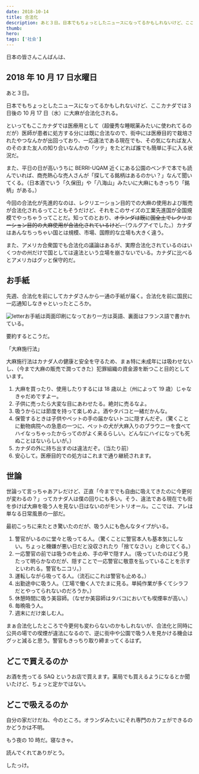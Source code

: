 ```yaml
---
date: 2018-10-14
title: 合法化
description: あと３日。日本でもちょっとしたニュースになってるかもしれないけど、ここカナダでは３日後の10月17日（水）に大麻が合法化される。
thumb:
hero:
tags: ['社会']
---
```


日本の皆さんこんばんは、

## 2018 年 10 月 17 日水曜日

あと３日。

日本でもちょっとしたニュースになってるかもしれないけど、ここカナダでは３日後の 10 月 17 日（水）に大麻が合法化される。

といってもここカナダでは医療用として（超優秀な睡眠薬みたいに使われてるのだが）医師が患者に処方する分には既に合法なので、街中には医療目的で栽培されたやつなんかが出回っており、一応違法である現在でも、その気になれば友人のそのまた友人の知り合いなんかの「ツテ」をたどれば誰でも簡単に手に入る状況だ。

また、平日の日が高いうちに BERRI-UQAM 近くにある公園のベンチで本でも読んでいれば、商売熱心な売人さんが「探してる銘柄はあるのかい？」なんて聞いてくる。（日本酒でいう「久保田」や「八海山」みたいに大麻にもきっちり「銘柄」がある。）

今回の合法化が先進的なのは、レクリエーション目的での大麻の使用および販売が合法化されるってこともそうだけど、それをこのサイズの工業先進国が全国規模でやっちゃうってことだ。知ってのとおり、<span style="text-decoration:line-through;">オランダは既に国全土でレクリエーション目的の大麻使用が合法化されているけど、</span>（ウルグアイでした。）カナダはあんなちっちゃい国とは規模、市場、国際的な立場も大きく違う。

また、アメリカ合衆国でも合法化の議論はあるが、実際合法化されているのはいくつかの州だけで国としては違法という立場を崩さないでいる。カナダに比べるとアメリカはグッと保守的だ。

## お手紙

先週、合法化を前にしてカナダさんから一通の手紙が届く。合法化を前に国民に一応通知しなきゃといったところか。

![letter](../images/legalization/letter.jpg)お手紙は両面印刷になっており一方は英語、裏面はフランス語で書かれている。

要約するとこうだ。

「大麻施行法」

大麻施行法はカナダ人の健康と安全を守るため、まぁ特に未成年には吸わせないし、（今まで大麻の販売で潤ってきた）犯罪組織の資金源を断つこと目的としています。

1.  大麻を買ったり、使用したりするには 18 歳以上（州によって 19 歳）じゃなきゃだめですよー。
2.  子供に売ったら大変な目にあわせたる。絶対に売るなよ。
3.  吸うからには節度を持って楽しめよ。酒やタバコと一緒だかんな。
4.  保管するときは子供やペットの手の届かないトコに隠すんだぞ。（驚くことに動物病院への急患の一つに、ペットの犬が大麻入りのブラウニーを食べてハイなっちゃったからってのがよく来るらしい。どんなにハイになっても死ぬことはないらしいが。）
5.  カナダの外に持ち出すのは違法だぞ。（当たり前）
6.  安心して。医療目的での処方はこれまで通り継続されます。

## 世論

世論って言っちゃあアレだけど、正直「今まででも自由に吸えてきたのに今更何が変わるの？」ってカナダ人は僕の回りにも多い。そう、違法である現在でも街を歩けば大麻を吸う人を見ない日はないのがモントリオール。ここでは、アレは単なる日常風景の一部だ。

最初こっちに来たとき驚いたのだが、吸う人にも色んなタイプがいる。

1.  警官がいるのに堂々と吸ってる人。（驚くことに警官本人も基本気にしない。ちょっと機嫌が悪い日だと没収されたり「捨てなさい」と命じてくる。）
2.  一応警官の前では吸うのを止め、手の甲で隠す人。（吸っていたのはどう見たって明らかなのだが、隠すことで一応警官に敬意を払っていることを示すといわれる。警官もニコリ。）
3.  運転しながら吸ってる人。（流石にこれは警官も止める。）
4.  出勤途中に吸う人。（工場で働く人でたまに見る。単純作業が多くてシラフだとやってられないのだろうか。）
5.  休憩時間に吸う美容師。（なぜか美容師はタバコにおいても喫煙率が高い。）
6.  毎晩吸う人。
7.  週末にだけ楽しむ人。

まぁ合法化したところで今更何も変わらないのかもしれないが、合法化と同時に公共の場での喫煙が違法になるので、逆に街中や公園で吸う人を見かける機会はグッと減ると思う。警官もきっちり取り締まってくるはず。

## どこで買えるのか

お酒を売ってる SAQ というお店で買えます。薬局でも買えるようになるとか聞いたけど、ちょっと定かではない。

## どこで吸えるのか

自分の家だけだね、今のところ。オランダみたいにそれ専門のカフェができるのかどうかは不明。

もう夜の 10 時だ。寝なきゃ。

読んでくれてありがとう。

したっけ。
